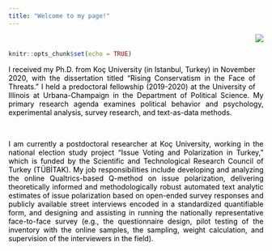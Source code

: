 ```yaml
---
title: "Welcome to my page!"
---
```

<!-- Global site tag (gtag.js) - Google Analytics -->
<script async src="https://www.googletagmanager.com/gtag/js?id=UA-166011945-1"></script>
<script>
  window.dataLayer = window.dataLayer || [];
  function gtag(){dataLayer.push(arguments);}
  gtag('js', new Date());

  gtag('config', 'UA-166011945-1');
</script>


<br>

<style>
body {
text-align: justify}
</style>
```r
knitr::opts_chunk$set(echo = TRUE)
```
<div style= "float:right;position: relative; top: -75px;">
![](Photo.png)
</div>

<p style="color:black"><p style="color:black">I received my Ph.D. from Koç University (in Istanbul, Turkey) in November 2020, with the dissertation titled “Rising Conservatism in the Face of Threats.” I held a predoctoral fellowship (2019-2020) at the University of Illinois at Urbana-Champaign in the Department of Political Science. My primary research agenda examines political behavior and psychology, experimental analysis, survey research, and text-as-data methods.</p>

<br>

<p style="color:black">I am currently a postdoctoral researcher at Koç University, working in the national election study project "Issue Voting and Polarization in Turkey," which is funded by the Scientific and Technological Research Council of Turkey (TÜBİTAK). My job responsibilities include developing and analyzing the online Qualtrics-based Q-method on issue polarization, delivering theoretically informed and methodologically robust automated text analytic estimates of issue polarization based on open-ended survey responses and publicly available street interviews encoded in a standardized quantifiable form, and designing and assisting in running the nationally representative face-to-face survey (e.g., the questionnaire design, pilot testing of the inventory with the online samples, the sampling, weight calculation, and supervision of the interviewers in the field).</p> 

